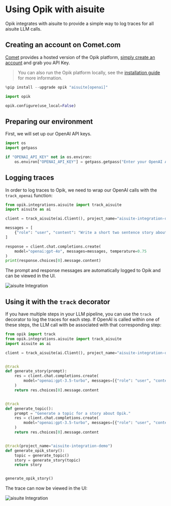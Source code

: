 # Using Opik with aisuite

Opik integrates with aisuite to provide a simple way to log traces for all aisuite LLM calls.


## Creating an account on Comet.com

[Comet](https://www.comet.com/site?from=llm&utm_source=opik&utm_medium=colab&utm_content=openai&utm_campaign=opik) provides a hosted version of the Opik platform, [simply create an account](https://www.comet.com/signup?from=llm&utm_source=opik&utm_medium=colab&utm_content=aisuite&utm_campaign=opik) and grab you API Key.

> You can also run the Opik platform locally, see the [installation guide](https://www.comet.com/docs/opik/self-host/overview/?from=llm&utm_source=opik&utm_medium=colab&utm_content=aisuite&utm_campaign=opik) for more information.


```python
%pip install --upgrade opik "aisuite[openai]"
```


```python
import opik

opik.configure(use_local=False)
```

## Preparing our environment

First, we will set up our OpenAI API keys.


```python
import os
import getpass

if "OPENAI_API_KEY" not in os.environ:
    os.environ["OPENAI_API_KEY"] = getpass.getpass("Enter your OpenAI API key: ")
```

## Logging traces

In order to log traces to Opik, we need to wrap our OpenAI calls with the `track_openai` function:


```python
from opik.integrations.aisuite import track_aisuite
import aisuite as ai

client = track_aisuite(ai.Client(), project_name="aisuite-integration-demo")

messages = [
    {"role": "user", "content": "Write a short two sentence story about Opik."},
]

response = client.chat.completions.create(
    model="openai:gpt-4o", messages=messages, temperature=0.75
)
print(response.choices[0].message.content)
```

The prompt and response messages are automatically logged to Opik and can be viewed in the UI.

![aisuite Integration](https://raw.githubusercontent.com/comet-ml/opik/main/apps/opik-documentation/documentation/static/img/cookbook/aisuite_trace_cookbook.png)

## Using it with the `track` decorator

If you have multiple steps in your LLM pipeline, you can use the `track` decorator to log the traces for each step. If OpenAI is called within one of these steps, the LLM call with be associated with that corresponding step:


```python
from opik import track
from opik.integrations.aisuite import track_aisuite
import aisuite as ai

client = track_aisuite(ai.Client(), project_name="aisuite-integration-demo")


@track
def generate_story(prompt):
    res = client.chat.completions.create(
        model="openai:gpt-3.5-turbo", messages=[{"role": "user", "content": prompt}]
    )
    return res.choices[0].message.content


@track
def generate_topic():
    prompt = "Generate a topic for a story about Opik."
    res = client.chat.completions.create(
        model="openai:gpt-3.5-turbo", messages=[{"role": "user", "content": prompt}]
    )
    return res.choices[0].message.content


@track(project_name="aisuite-integration-demo")
def generate_opik_story():
    topic = generate_topic()
    story = generate_story(topic)
    return story


generate_opik_story()
```

The trace can now be viewed in the UI:

![aisuite Integration](https://raw.githubusercontent.com/comet-ml/opik/main/apps/opik-documentation/documentation/static/img/cookbook/aisuite_trace_decorator_cookbook.png)
